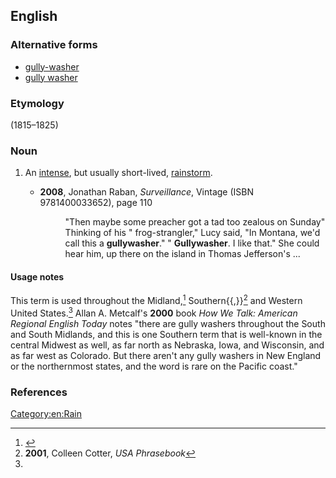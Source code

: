 ==English==

===Alternative forms===
* [[gully-washer]]
* [[gully washer]]

===Etymology===
{{compound|gully|washer|lang=en}} (1815–1825)

===Noun===
{{en-noun}}

# {{label|en|Southern US|Midland US|Western US|informal}} An [[intense]], but usually short-lived, [[rainstorm]].
#* '''2008''', Jonathan Raban, ''Surveillance'', Vintage (ISBN 9781400033652), page 110
#*: &quot;Then maybe some preacher got a tad too zealous on Sunday&quot; Thinking of his &quot; frog-strangler,&quot; Lucy said, &quot;In Montana, we&#39;d call this a '''gullywasher'''.&quot; &quot; '''Gullywasher'''. I like that.&quot; She could hear him, up there on the island in Thomas  Jefferson&#39;s&nbsp;...
{{USRegionDisputed}}

====Usage notes====
This term is used throughout the Midland,<ref name="Dict.com">{{R:Dictionary.com}}</ref> Southern{{,}}<ref>'''2001''', Colleen Cotter, ''USA Phrasebook''</ref> and Western United States.<ref name="Dict.com"></ref> Allan A. Metcalf's '''2000''' book ''How We Talk: American Regional English Today'' notes "there are gully washers throughout the South and South Midlands, and this is one Southern term that is well-known in the central Midwest as well, as far north as Nebraska, Iowa, and Wisconsin, and as far west as Colorado. But there aren't any gully washers in New England or the northernmost states, and the word is rare on the Pacific coast."

===References===
<references/>

[[Category:en:Rain]]
